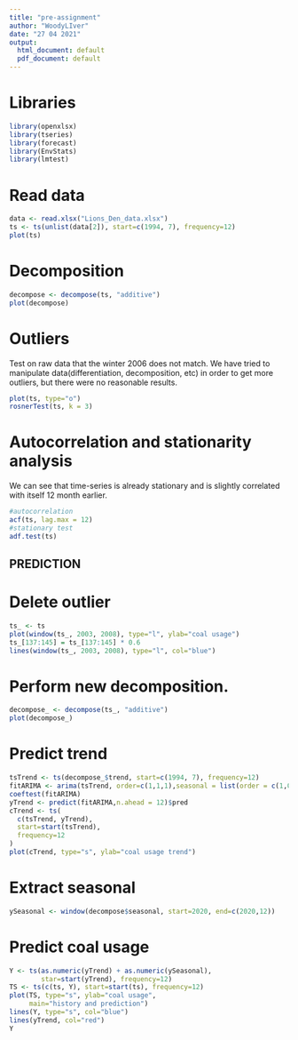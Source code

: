 ```yaml
---
title: "pre-assignment"
author: "WoodyLIver"
date: "27 04 2021"
output:
  html_document: default
  pdf_document: default
---
```

# Libraries
```r
library(openxlsx)
library(tseries)
library(forecast)
library(EnvStats)
library(lmtest)
```

# Read data
```r
data <- read.xlsx("Lions_Den_data.xlsx")
ts <- ts(unlist(data[2]), start=c(1994, 7), frequency=12)
plot(ts)
```

# Decomposition
```r
decompose <- decompose(ts, "additive")
plot(decompose)
```

# Outliers
Test on raw data that the winter 2006 does not match. We have tried to manipulate data(differentiation, decomposition, etc) in order to get more outliers, but there were no reasonable results.
```r
plot(ts, type="o")
rosnerTest(ts, k = 3)
```
# Autocorrelation and stationarity analysis
We can see that time-series is already stationary and is slightly correlated with itself 12 month earlier.
```r
#autocorrelation
acf(ts, lag.max = 12)
#stationary test
adf.test(ts)
```
## PREDICTION
# Delete outlier
```r
ts_ <- ts
plot(window(ts_, 2003, 2008), type="l", ylab="coal usage")
ts_[137:145] = ts_[137:145] * 0.6
lines(window(ts_, 2003, 2008), type="l", col="blue")
```
# Perform new decomposition.
```r
decompose_ <- decompose(ts_, "additive")
plot(decompose_)
```
# Predict trend
```r
tsTrend <- ts(decompose_$trend, start=c(1994, 7), frequency=12)
fitARIMA <- arima(tsTrend, order=c(1,1,1),seasonal = list(order = c(1,0,0), period = 12),method="ML")
coeftest(fitARIMA) 
yTrend <- predict(fitARIMA,n.ahead = 12)$pred
cTrend <- ts(
  c(tsTrend, yTrend),
  start=start(tsTrend),
  frequency=12
)
plot(cTrend, type="s", ylab="coal usage trend")
```
# Extract seasonal
```r
ySeasonal <- window(decompose$seasonal, start=2020, end=c(2020,12))
```
# Predict coal usage
```r
Y <- ts(as.numeric(yTrend) + as.numeric(ySeasonal),
        star=start(yTrend), frequency=12)
TS <- ts(c(ts, Y), start=start(ts), frequency=12)
plot(TS, type="s", ylab="coal usage",
     main="history and prediction")
lines(Y, type="s", col="blue")
lines(yTrend, col="red")
Y
```